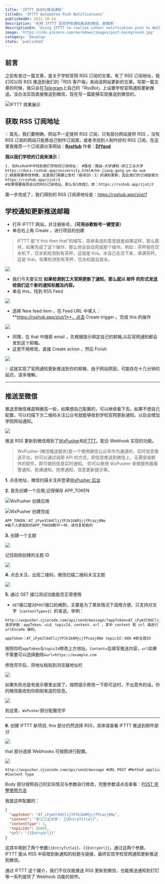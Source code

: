 ```yaml
---
title: 'IFTTT 自动化推送通知'
titleEn: 'IFTTT Automated Push Notifications'
publishedAt: 2021-10-14
description: '利用 IFTTT 实现学校通知推送到微信、邮箱等'
descriptionEn: 'Using IFTTT to realize school notification push to WeChat, email, etc.'
image: 'https://cdn.yikzero.com/markdown/images/post-background.jpg'
category: 'Develop'
state: 'published'
---
```


## 前言

之前有发过一篇文章，是关于学校官网 RSS 订阅的文章。有了 RSS 订阅地址，我们可以将 RSS 推送到我们的「RSS 客户端」来阅读网站更新的文章。写那一篇文章的时候，我只会在[Telegram](https://telegram.org/)上自己的「RssBot」上设置学校官网通知更新推送。没办法实现直接推送到微信，现在写一篇能够实现推送到微信的。

![IFTTT 效果展示](https://cdn.yikzero.com/markdown/images/202311081017596.jpeg)

## 获取 RSS 订阅地址

💡 首先，我们要明确，网站不一定提供 RSS 订阅，只有部分网站提供 RSS ，没有 RSS 订阅的网站只能靠自己制作订阅源，或者寻找别人制作好的 RSS 订阅。在这里我推荐一个订阅源分享网站：**[RssHub](https://docs.rsshub.app/)** 作者：**[DIYgod](https://github.com/DIYgod)**

**我以我们学校的订阅来演示：**

```html
1. 在RssHub中中找到我们学校的订阅地址： #路径：路由-大学通知-浙江工业大学
https://docs.rsshub.app/university.html#zhe-jiang-gong-ye-da-xue
2.根据需要修改参数，这里我们需要公告栏（板块ID：1）的通知更新，因此我们的订阅链接为：
https://rsshub.app/zjut/1
#如果需要每周会议的RSS订阅地址，那么将1改成2，即：https://rsshub.app/zjut/2
```

第一步完成了，我们得到的 RSS 订阅源地址是：https://rsshub.app/zjut/1

## 学校通知更新推送邮箱

- 打开 IFTTT 网站，并注册账号。**（可用谷歌账号一键登录）**
- 单击右上角 Create ，进行项目的创建

> IFTTT 是“if this then that”的缩写，简单来说的意思就是如果这样，那么那样。如果完成了这个操作，那么他会自动完成那个操作。例如：茶杯放在饮水机下，饮水机检测到有茶杯，这就是 this。水自己会流下来，填满茶杯。这是 that。如果检测到有茶杯，饮水机就会放水。

![](https://cdn.yikzero.com/markdown/images/202311081023660.png)

- 我们今天要实现 **如果检测到工大官网更新了通知，那么就以 邮件 的形式发送给我们这个新的通知标题及内容。**
- 单击 this，找到 RSS Feed

![](https://cdn.yikzero.com/markdown/images/202311081027922.png)

- 选择 New feed item ，在 Feed URL 中填入：**https://rsshub.app/zjut/1**，点击 Create trigger 。完成 this 的操作

![](https://cdn.yikzero.com/markdown/images/202311081029853.png)

- 同理，在 that 中搜索 email ，先根据提示绑定自己的邮箱,以后官网通知都会发到这个邮箱。
- 这里不用修改，直接 Create action ，然后 Finish

![](https://cdn.yikzero.com/markdown/images/202311081029804.png)

💡 这就实现了官网通知更新推送到你的邮箱，由于网站原因，可能存在十几分钟的延迟，请多理解。

---

## 推送至微信

推送至微信难度稍微高一些，如果想自己配置的，可以继续看下去。如果不想自己配置，可以扫描下方二维码关注公众号就能够收到学校官网更新通知，以后会增加学院网站通知。

![](https://cdn.yikzero.com/markdown/images/20231108112204.png)

推送 RSS 更新到微信用到了[WxPusher](http://wxpusher.zjiecode.com/docs/#/)和[IFTTT](https://ifttt.com/)。配合 Webhook 实现的功能。

> WxPusher (微信推送服务)是一个使用微信公众号作为通道的，实时信息推送平台，你可以通过调用 API 的方式，把信息推送到微信上，无需安装额外的软件，即可做到信息实时通知。 你可以使用 WxPusher 来做服务器报警通知、抢课通知、抢票通知，信息更新提示等。

**1.** 点击地址，微信扫描关注并登录[WxPusher 后台](http://wxpusher.zjiecode.com/admin)

**2.** 首先创建一个应用,记得保存 APP_TOKEN

![WxPusher 创建应用](https://cdn.yikzero.com/markdown/images/202311081031936.png)

![WxPusher 创建完成](https://cdn.yikzero.com/markdown/images/202311081031070.png)

```html
APP_TOKEN：AT_iFym3l0dClijYPJk16AMjcjfPcazj8Ne
#每个人获取到的APP_TOKEN都不一样，请勿复制我的
```

**3.** 创建一个主题

![](https://cdn.yikzero.com/markdown/images/202311081124096.png)

记住刚刚创建的主题 ID

![](https://cdn.yikzero.com/markdown/images/202311081125242.png)

**4.** 点击关注，出现二维码，微信扫描二维码关注主题

![](https://cdn.yikzero.com/markdown/images/202311081126488.png)

**5.** 通过 GET 接口测试功能能否正常使用

- `GET`接口是对`POST`接口的阉割，主要是为了某些情况下调用方便，只支持对文字（`contentType=1`）的发送，举例：

```html
http://wxpusher.zjiecode.com/api/send/message/?appToken=AT_iFym3l0dClijYPJk16AMjcjfPcazj8Ne&content=Zero测试&topicId=608&url=https://example.com
请求参数：appToken、uid、topicId、content、url ，其中 content 和 url 请进行
urlEncode 编码。
```

```html
appToken：AT_iFym3l0dClijYPJk16AMjcjfPcazj8Ne topicId：608 #即主题ID
```

按照你的`appToken`与`topicId`修改上方地址。`Content=`后填写推送内容，`url`如果不需要可以选择删除`&url=https://example.com`

修改完毕后，将地址粘贴到浏览器地址栏

![](https://cdn.yikzero.com/markdown/images/202311081127922.png)

如果失败也是有提示哪里出错了，按照提示修改一下即可这时，不出意外的话，你的微信能收到你刚刚发送的信息。

![](https://cdn.yikzero.com/markdown/images/202311081128088.jpg)

到这里，`WxPusher`部分配置完毕

---

**6.** 创建 IFTTT 新项目, this 部分仍然选择 RSS，具体请查看 IFTTT 推送到邮件部分

![](https://cdn.yikzero.com/markdown/images/202311081129746.png)

that 部分选择 Webhooks 可按图进行配置。

![](https://cdn.yikzero.com/markdown/images/202311081129811.png)

```html
http://wxpusher.zjiecode.com/api/send/message #URL POST #Method application/json
#Content Type
```

Body 部分按照自己的实际情况与参数自行修改，完整参数请点击查看：[POST 完整使用方法](http://wxpusher.zjiecode.com/docs/#/?id=http%e8%b0%83%e7%94%a8#/?id=http%e8%b0%83%e7%94%a8#/?id=http%e8%b0%83%e7%94%a8)

我是这样配置的：

```json
{
  "appToken": "AT_iFym3l0dClijYPJk16AMjcjfPcazj8Ne",
  "content": "浙江工业大学： {{EntryTitle}}",
  "contentType": 1,
  "topicIds": [608],
  "url": "{{EntryUrl}}"
}
```

这其中用到了两个参数`{{EntryTitle}}`、`{{EntryUrl}}`，通过这两个参数，IFTTT 能从 RSS 中获取到新通知的标题与链接，最终实现学校官网通知更新推送到微信。

通过 IFTTT 这个媒介，我们不仅仅能推送 RSS 更新到微信，也能推送通知到钉钉等一系列提供了 Webhook 功能的软件。
